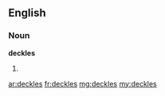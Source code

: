 ==English==

===Noun===
'''deckles'''

# {{plural of|deckle}}

[[ar:deckles]]
[[fr:deckles]]
[[mg:deckles]]
[[my:deckles]]